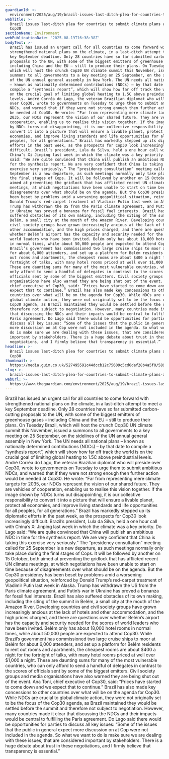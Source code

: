 ```yaml
---
guardianId: >-
  environment/2025/aug/19/brazil-issues-last-ditch-plea-for-countries-to-submit-climate-plans-ahead-of-cop30
webTitle: >-
  Brazil issues last-ditch plea for countries to submit climate plans ahead of
  Cop30
sectionName: Environment
webPublicationDate: '2025-08-19T16:38:38Z'
bodyText: >-
  Brazil has issued an urgent call for all countries to come forward with
  strengthened national plans on the climate, in a last-ditch attempt to meet a
  key September deadline. Only 28 countries have so far submitted carbon-cutting
  proposals to the UN, with some of the biggest emitters of greenhouse gases –
  including China and the EU – still to produce their plans. On Tuesday Brazil,
  which will host the crunch Cop30 UN climate summit this November, issued a
  summons to all governments to a key meeting on 25 September, on the sidelines
  of the UN annual general assembly in New York. The UN needs all national plans
  – known as nationally determined contributions (NDCs) – by that date to
  compile a “synthesis report”, which will show how far off track the world is
  on the crucial goal of limiting global heating to 1.5C above preindustrial
  levels. André Corrêa do Lago, the veteran Brazilian diplomat who will preside
  over Cop30, wrote to governments on Tuesday to urge them to submit ambitious
  NDCs, and warned that if they were not strong enough then further action would
  be needed at Cop30. He wrote: “Far from representing mere climate targets for
  2035, our NDCs represent the vision of our shared future. They are vehicles of
  cooperation, enabling us to realise this vision together. If the image shown
  by NDCs turns out disappointing, it is our collective responsibility to
  convert it into a picture that will ensure a livable planet, protect all
  economies, and improve living standards and life opportunities for all
  peoples, for all generations.” Brazil has markedly stepped up its diplomatic
  efforts in the past week, as the prospects for Cop30 look increasingly
  difficult. Brazil’s president, Lula da Silva, held a one hour call with
  China’s Xi Jinping last week in which the climate was a key priority. Do Lago
  said: “We are quite convinced that China will publish an ambitious NDC in time
  for the synthesis report. We are very confident that China is taking this
  exercise very seriously.” The “presidency consultation” meeting called for 25
  September is a new departure, as such meetings normally only take place during
  the final stages of Cops. It will be followed by another on 15 October, both
  aimed at preventing the gridlock that has afflicted recent UN climate
  meetings, at which negotiations have been unable to start on time because of
  disagreements over what should be on the agenda. But the Cop30 presidency has
  been beset by problems amid a worsening geopolitical situation, reinforced by
  Donald Trump’s red-carpet treatment of Vladimir Putin last week in Alaska.
  Trump has withdrawn the US from the Paris climate agreement, and Putin’s war
  in Ukraine has proved a bonanza for fossil fuel interests. Brazil has also
  suffered obstacles of its own making, including the siting of the summit in
  Belém, a small city at the mouth of the Amazon River. Developing countries and
  civil society groups have grown increasingly anxious at the lack of hotels and
  other accommodation, and the high prices charged, and there are questions over
  whether Belém’s airport has the capacity and security needed for the scores of
  world leaders who have been invited. Belém only has about 18,000 hotel rooms
  in normal times, while about 50,000 people are expected to attend Cop30. While
  Brazil’s government has commissioned two large cruise ships to moor at Belém
  for about 6,000 attenders, and set up a platform for Belém residents to rent
  out rooms and apartments, the cheapest rooms are about $400 a night for the
  fortnight of talks, with many hotel rooms priced at well over $1,000 a night.
  These are daunting sums for many of the most vulnerable countries, who can
  only afford to send a handful of delegates in contrast to the scores of
  officials sent by some of the biggest emitters. Civil society groups and media
  organisations have also warned they are being shut out of the event. Ana Toni,
  chief executive of Cop30, said: “Prices have started to come down and we
  expect that to continue.” Brazil has also made key concessions to other
  countries over what will be on the agenda for Cop30. While NDCs are crucial to
  global climate action, they were not originally set to be the focus of the
  Cop30 agenda, as Brazil maintained they would be settled before the summit and
  therefore not subject to negotiation. However, many countries made it clear
  that discussing the NDCs and their impacts would be central to fulfilling the
  Paris agreement. Do Lago said there would be opportunities for parties to
  discuss all key issues: “Some of the issues that the public in general expect
  more discussion on at Cop were not included in the agenda. So what we want to
  do is make sure we are dealing with these issues, that are considered
  important by stakeholders. There is a huge debate about trust in these
  negotiations, and I firmly believe that transparency is essential.”
headline: >-
  Brazil issues last-ditch plea for countries to submit climate plans ahead of
  Cop30
thumbnail: >-
  https://media.guim.co.uk/527495591c44dccb12c75609c5cd6daf28b4a5f0/589_0_6720_5376/500.jpg
slug: >-
  brazil-issues-last-ditch-plea-for-countries-to-submit-climate-plans-ahead-of-cop30
webUrl: >-
  https://www.theguardian.com/environment/2025/aug/19/brazil-issues-last-ditch-plea-for-countries-to-submit-climate-plans-ahead-of-cop30
---
```

Brazil has issued an urgent call for all countries to come forward with strengthened national plans on the climate, in a last-ditch attempt to meet a key September deadline. Only 28 countries have so far submitted carbon-cutting proposals to the UN, with some of the biggest emitters of greenhouse gases – including China and the EU – still to produce their plans. On Tuesday Brazil, which will host the crunch Cop30 UN climate summit this November, issued a summons to all governments to a key meeting on 25 September, on the sidelines of the UN annual general assembly in New York. The UN needs all national plans – known as nationally determined contributions (NDCs) – by that date to compile a “synthesis report”, which will show how far off track the world is on the crucial goal of limiting global heating to 1.5C above preindustrial levels. André Corrêa do Lago, the veteran Brazilian diplomat who will preside over Cop30, wrote to governments on Tuesday to urge them to submit ambitious NDCs, and warned that if they were not strong enough then further action would be needed at Cop30. He wrote: “Far from representing mere climate targets for 2035, our NDCs represent the vision of our shared future. They are vehicles of cooperation, enabling us to realise this vision together. If the image shown by NDCs turns out disappointing, it is our collective responsibility to convert it into a picture that will ensure a livable planet, protect all economies, and improve living standards and life opportunities for all peoples, for all generations.” Brazil has markedly stepped up its diplomatic efforts in the past week, as the prospects for Cop30 look increasingly difficult. Brazil’s president, Lula da Silva, held a one hour call with China’s Xi Jinping last week in which the climate was a key priority. Do Lago said: “We are quite convinced that China will publish an ambitious NDC in time for the synthesis report. We are very confident that China is taking this exercise very seriously.” The “presidency consultation” meeting called for 25 September is a new departure, as such meetings normally only take place during the final stages of Cops. It will be followed by another on 15 October, both aimed at preventing the gridlock that has afflicted recent UN climate meetings, at which negotiations have been unable to start on time because of disagreements over what should be on the agenda. But the Cop30 presidency has been beset by problems amid a worsening geopolitical situation, reinforced by Donald Trump’s red-carpet treatment of Vladimir Putin last week in Alaska. Trump has withdrawn the US from the Paris climate agreement, and Putin’s war in Ukraine has proved a bonanza for fossil fuel interests. Brazil has also suffered obstacles of its own making, including the siting of the summit in Belém, a small city at the mouth of the Amazon River. Developing countries and civil society groups have grown increasingly anxious at the lack of hotels and other accommodation, and the high prices charged, and there are questions over whether Belém’s airport has the capacity and security needed for the scores of world leaders who have been invited. Belém only has about 18,000 hotel rooms in normal times, while about 50,000 people are expected to attend Cop30. While Brazil’s government has commissioned two large cruise ships to moor at Belém for about 6,000 attenders, and set up a platform for Belém residents to rent out rooms and apartments, the cheapest rooms are about $400 a night for the fortnight of talks, with many hotel rooms priced at well over $1,000 a night. These are daunting sums for many of the most vulnerable countries, who can only afford to send a handful of delegates in contrast to the scores of officials sent by some of the biggest emitters. Civil society groups and media organisations have also warned they are being shut out of the event. Ana Toni, chief executive of Cop30, said: “Prices have started to come down and we expect that to continue.” Brazil has also made key concessions to other countries over what will be on the agenda for Cop30. While NDCs are crucial to global climate action, they were not originally set to be the focus of the Cop30 agenda, as Brazil maintained they would be settled before the summit and therefore not subject to negotiation. However, many countries made it clear that discussing the NDCs and their impacts would be central to fulfilling the Paris agreement. Do Lago said there would be opportunities for parties to discuss all key issues: “Some of the issues that the public in general expect more discussion on at Cop were not included in the agenda. So what we want to do is make sure we are dealing with these issues, that are considered important by stakeholders. There is a huge debate about trust in these negotiations, and I firmly believe that transparency is essential.”
